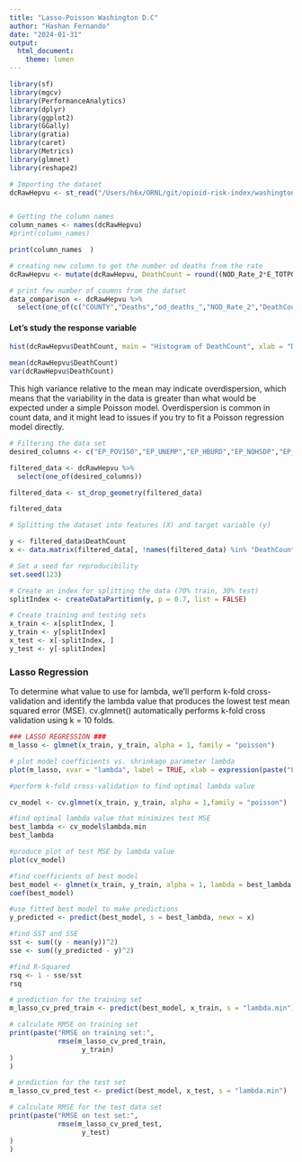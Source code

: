 ```yaml
---
title: "Lasso-Poisson Washington D.C"
author: "Hashan Fernando"
date: "2024-01-31"
output: 
  html_document: 
    theme: lumen
---
```


```r
library(sf)
library(mgcv)
library(PerformanceAnalytics)
library(dplyr)
library(ggplot2)
library(GGally) 
library(gratia)
library(caret)
library(Metrics)
library(glmnet)
library(reshape2)
```

```r
# Importing the dataset
dcRawHepvu <- st_read("/Users/h6x/ORNL/git/opioid-risk-index/washington dc/data/processed data/SVI2020 WashingtonDC counties with death rate and count cdc/SVI2020_WashingtonDC_counties_with_death_rate_HepVu_count_cdc.shp")


# Getting the column names
column_names <- names(dcRawHepvu)
#print(column_names)

```

```r
print(column_names  )
```

```r
# creating new column to get the number od deaths from the rate
dcRawHepvu <- mutate(dcRawHepvu, DeathCount = round((NOD_Rate_2*E_TOTPOP)/100000))
```

```r
# print few number of coumns from the datset
data_comparison <- dcRawHepvu %>% 
  select(one_of(c("COUNTY","Deaths","od_deaths_","NOD_Rate_2","DeathCount")))

```

#### Let's study the response variable

```r
hist(dcRawHepvu$DeathCount, main = "Histogram of DeathCount", xlab = "DeathCount", col = "skyblue", border = "black",breaks=25)

```


```r
mean(dcRawHepvu$DeathCount)
var(dcRawHepvu$DeathCount)

```
This high variance relative to the mean may indicate overdispersion, which means that the variability in the data is greater than what would be expected under a simple Poisson model. Overdispersion is common in count data, and it might lead to issues if you try to fit a Poisson regression model directly.


```r

# Filtering the data set
desired_columns <- c("EP_POV150","EP_UNEMP","EP_HBURD","EP_NOHSDP","EP_UNINSUR","EP_AGE65","EP_AGE17","EP_DISABL","EP_SNGPNT","EP_LIMENG","EP_MINRTY","EP_MUNIT","EP_MOBILE","EP_CROWD","EP_NOVEH","EP_GROUPQ","DeathCount")

filtered_data <- dcRawHepvu %>%
  select(one_of(desired_columns))

filtered_data <- st_drop_geometry(filtered_data)
```

```r
filtered_data
```


```r
# Splitting the dataset into features (X) and target variable (y)

y <- filtered_data$DeathCount
x <- data.matrix(filtered_data[, !names(filtered_data) %in% "DeathCount"])

# Set a seed for reproducibility
set.seed(123)

# Create an index for splitting the data (70% train, 30% test)
splitIndex <- createDataPartition(y, p = 0.7, list = FALSE)

# Create training and testing sets
x_train <- x[splitIndex, ]
y_train <- y[splitIndex]
x_test <- x[-splitIndex, ]
y_test <- y[-splitIndex]

```

### Lasso Regression

To determine what value to use for lambda, we’ll perform k-fold cross-validation and identify the lambda value that produces the lowest test mean squared error (MSE).  cv.glmnet() automatically performs k-fold cross validation using k = 10 folds.


```r
### LASSO REGRESSION ###
m_lasso <- glmnet(x_train, y_train, alpha = 1, family = "poisson")

# plot model coefficients vs. shrinkage parameter lambda
plot(m_lasso, xvar = "lambda", label = TRUE, xlab = expression(paste("Log(", lambda, ")")))

```
```r
#perform k-fold cross-validation to find optimal lambda value

cv_model <- cv.glmnet(x_train, y_train, alpha = 1,family = "poisson")

#find optimal lambda value that minimizes test MSE
best_lambda <- cv_model$lambda.min
best_lambda
```

```r
#produce plot of test MSE by lambda value
plot(cv_model) 
```

```r
#find coefficients of best model
best_model <- glmnet(x_train, y_train, alpha = 1, lambda = best_lambda,family = "poisson")
coef(best_model)
```

```r
#use fitted best model to make predictions
y_predicted <- predict(best_model, s = best_lambda, newx = x)
```

```r
#find SST and SSE
sst <- sum((y - mean(y))^2)
sse <- sum((y_predicted - y)^2)
```

```r
#find R-Squared
rsq <- 1 - sse/sst
rsq
```


```r

# prediction for the training set
m_lasso_cv_pred_train <- predict(best_model, x_train, s = "lambda.min")

# calculate RMSE on training set
print(paste("RMSE on training set:",
            rmse(m_lasso_cv_pred_train,
                  y_train)
)
)

# prediction for the test set
m_lasso_cv_pred_test <- predict(best_model, x_test, s = "lambda.min")

# calculate RMSE for the test data set
print(paste("RMSE on test set:",
            rmse(m_lasso_cv_pred_test,
                  y_test)
)
)

```


